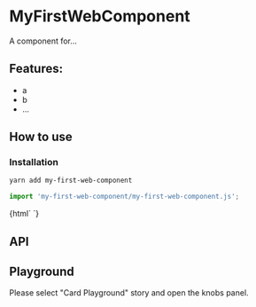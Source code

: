 

<Meta title="Card|Docs" />

# MyFirstWebComponent

A component for...

## Features:

- a
- b
- ...

## How to use

### Installation

```bash
yarn add my-first-web-component
```

```js
import 'my-first-web-component/my-first-web-component.js';
```

<Preview withToolbar>
  <Story name="Simple" height="220px">
    {html`
      <my-first-web-component></my-first-web-component>
    `}
  </Story>
</Preview>

## API

<Props of="my-first-web-component" />

## Playground

Please select "Card Playground" story and open the knobs panel.
